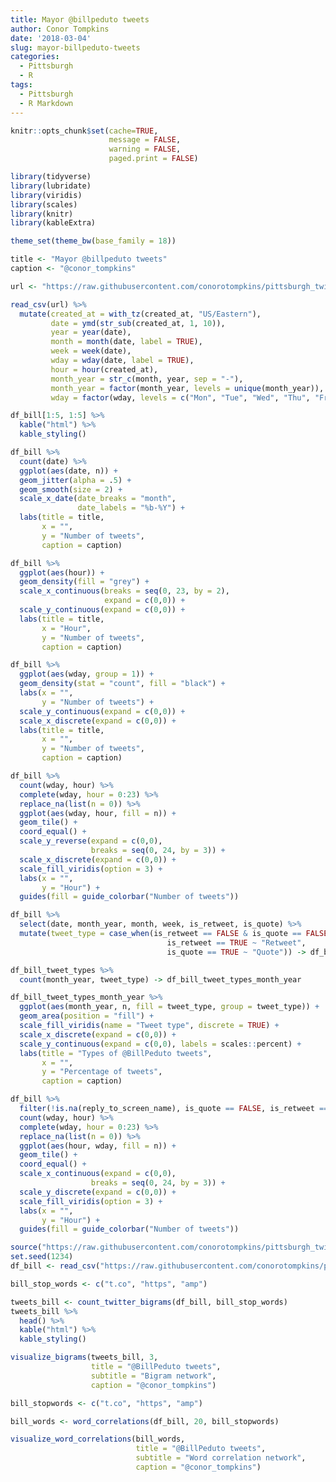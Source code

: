 ```yaml
---
title: Mayor @billpeduto tweets
author: Conor Tompkins
date: '2018-03-04'
slug: mayor-billpeduto-tweets
categories:
  - Pittsburgh
  - R
tags:
  - Pittsburgh
  - R Markdown
---
```


```r
knitr::opts_chunk$set(cache=TRUE,
                      message = FALSE,
                      warning = FALSE,
                      paged.print = FALSE)
```

```r
library(tidyverse)
library(lubridate)
library(viridis)
library(scales)
library(knitr)
library(kableExtra)

theme_set(theme_bw(base_family = 18))

title <- "Mayor @billpeduto tweets"
caption <- "@conor_tompkins"
```

```r
url <- "https://raw.githubusercontent.com/conorotompkins/pittsburgh_twitter/master/data/df_billpeduto.csv"

read_csv(url) %>% 
  mutate(created_at = with_tz(created_at, "US/Eastern"),
         date = ymd(str_sub(created_at, 1, 10)),
         year = year(date),
         month = month(date, label = TRUE),
         week = week(date),
         wday = wday(date, label = TRUE),
         hour = hour(created_at),
         month_year = str_c(month, year, sep = "-"),
         month_year = factor(month_year, levels = unique(month_year)),
         wday = factor(wday, levels = c("Mon", "Tue", "Wed", "Thu", "Fri", "Sat", "Sun"))) -> df_bill

df_bill[1:5, 1:5] %>% 
  kable("html") %>% 
  kable_styling()
```

```r
df_bill %>% 
  count(date) %>%
  ggplot(aes(date, n)) +
  geom_jitter(alpha = .5) +
  geom_smooth(size = 2) +
  scale_x_date(date_breaks = "month",
               date_labels = "%b-%Y") +
  labs(title = title, 
       x = "",
       y = "Number of tweets",
       caption = caption)
```

```r
df_bill %>% 
  ggplot(aes(hour)) +
  geom_density(fill = "grey") +
  scale_x_continuous(breaks = seq(0, 23, by = 2),
                     expand = c(0,0)) +
  scale_y_continuous(expand = c(0,0)) +
  labs(title = title,
       x = "Hour",
       y = "Number of tweets",
       caption = caption)
```

```r
df_bill %>% 
  ggplot(aes(wday, group = 1)) +
  geom_density(stat = "count", fill = "black") +
  labs(x = "",
       y = "Number of tweets") +
  scale_y_continuous(expand = c(0,0)) +
  scale_x_discrete(expand = c(0,0)) +
  labs(title = title,
       x = "", 
       y = "Number of tweets",
       caption = caption)
```

```r
df_bill %>% 
  count(wday, hour) %>% 
  complete(wday, hour = 0:23) %>% 
  replace_na(list(n = 0)) %>% 
  ggplot(aes(wday, hour, fill = n)) +
  geom_tile() +
  coord_equal() +
  scale_y_reverse(expand = c(0,0),
                  breaks = seq(0, 24, by = 3)) +
  scale_x_discrete(expand = c(0,0)) +
  scale_fill_viridis(option = 3) +
  labs(x = "",
       y = "Hour") +
  guides(fill = guide_colorbar("Number of tweets"))
```

```r
df_bill %>% 
  select(date, month_year, month, week, is_retweet, is_quote) %>% 
  mutate(tweet_type = case_when(is_retweet == FALSE & is_quote == FALSE ~ "Regular tweet",
                                   is_retweet == TRUE ~ "Retweet",
                                   is_quote == TRUE ~ "Quote")) -> df_bill_tweet_types

df_bill_tweet_types %>% 
  count(month_year, tweet_type) -> df_bill_tweet_types_month_year

df_bill_tweet_types_month_year %>%  
  ggplot(aes(month_year, n, fill = tweet_type, group = tweet_type)) +
  geom_area(position = "fill") +
  scale_fill_viridis(name = "Tweet type", discrete = TRUE) +
  scale_x_discrete(expand = c(0,0)) +
  scale_y_continuous(expand = c(0,0), labels = scales::percent) +
  labs(title = "Types of @BillPeduto tweets",
       x = "",
       y = "Percentage of tweets",
       caption = caption)
```

```r
df_bill %>% 
  filter(!is.na(reply_to_screen_name), is_quote == FALSE, is_retweet == FALSE) %>% 
  count(wday, hour) %>% 
  complete(wday, hour = 0:23) %>% 
  replace_na(list(n = 0)) %>% 
  ggplot(aes(hour, wday, fill = n)) +
  geom_tile() +
  coord_equal() +
  scale_x_continuous(expand = c(0,0),
                  breaks = seq(0, 24, by = 3)) +
  scale_y_discrete(expand = c(0,0)) +
  scale_fill_viridis(option = 3) +
  labs(x = "",
       y = "Hour") +
  guides(fill = guide_colorbar("Number of tweets"))
```


```r
source("https://raw.githubusercontent.com/conorotompkins/pittsburgh_twitter/master/scripts/tidytext_functions.R")
set.seed(1234)
df_bill <- read_csv("https://raw.githubusercontent.com/conorotompkins/pittsburgh_twitter/master/data/bill_peduto_tweets.tweets.csv")
```

```r
bill_stop_words <- c("t.co", "https", "amp")

tweets_bill <- count_twitter_bigrams(df_bill, bill_stop_words)
tweets_bill %>% 
  head() %>% 
  kable("html") %>% 
  kable_styling()
```

```r
visualize_bigrams(tweets_bill, 3,
                  title = "@BillPeduto tweets",
                  subtitle = "Bigram network",
                  caption = "@conor_tompkins")
```

```r
bill_stopwords <- c("t.co", "https", "amp")

bill_words <- word_correlations(df_bill, 20, bill_stopwords)

visualize_word_correlations(bill_words, 
                            title = "@BillPeduto tweets",
                            subtitle = "Word correlation network",
                            caption = "@conor_tompkins")
```
